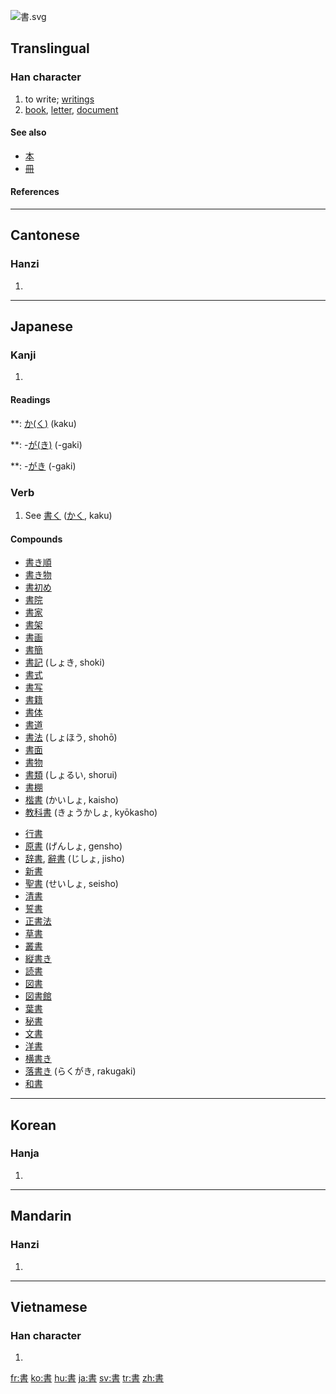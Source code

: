 [[Image:書.svg|right]]
{{see|书}}
==Translingual==

===Han character===
{{Han char|rn=73|rad=曰|as=06|sn=10|four=5060<sub>1</sub>|canj=中土日 (LGA)}}

# to write; [[writing]]s
# [[book]], [[letter]], [[document]]

====See also====
*[[本]]
*[[冊]]

====References====
{{Han ref|kx=0502.120|dkj=14294|dj=0874.180|hdz=21509.090|uh=66F8|ud=26360|bh=AED1|bd=44753}}

----

==Cantonese==

===Hanzi===
{{yue-hanzi|jyut=|y=syu1}}

# {{defn|Cantonese}}

----

==Japanese==

===Kanji===
{{ja-kanji|grade=2|rs=曰06}}

# {{defn|Japanese}}

====Readings====
{{ja-readings|on=[[しょ]] (sho)|kun=}}
**: [[かく|か(く)]] (kaku)
**: -[[がき|が(き)]] (-gaki)
**: -[[がき]] (-gaki)

===Verb===
{{infl|ja|verb|sc=Jpan}}{{ja-attention|needs inflection template}}

# See [[書く]] ([[かく]], kaku)

====Compounds====
{{top2}}
*[[書き順]]
*[[書き物]]
*[[書初め]]
*[[書院]]
*[[書家]]
*[[書架]]
*[[書画]]
*[[書簡]]
*[[書記]] (しょき, shoki)
*[[書式]]
*[[書写]]
*[[書籍]]
*[[書体]]
*[[書道]]
*[[書法]] (しょほう, shohō)
*[[書面]]
*[[書物]]
*[[書類]] (しょるい, shorui)
*[[書棚]]
*[[楷書]] (かいしょ, kaisho)
*[[教科書]] (きょうかしょ, kyōkasho)
{{mid2}}
*[[行書]]
*[[原書]] (げんしょ, gensho)
*[[辞書]], [[辭書]] (じしょ, jisho)
*[[新書]]
*[[聖書]] (せいしょ, seisho)
*[[清書]]
*[[誓書]]
*[[正書法]]
*[[草書]]
*[[叢書]]
*[[縦書き]]
*[[読書]]
*[[図書]]
*[[図書館]]
*[[葉書]]
*[[秘書]]
*[[文書]]
*[[洋書]]
*[[横書き]]
*[[落書き]] (らくがき, rakugaki)
*[[和書]]
{{bottom2}}

----

==Korean==

===Hanja===
{{ko-hanja|hangeul=서|eumhun=|rv=seo|mr=sŏ|y=se}}

# {{defn|Korean}}

----

==Mandarin==

===Hanzi===
{{cmn-hanzi|sim=书|pin=[[shū]] ([[shu1]])|wg=shu<sup>1</sup>}}

# {{defn|Mandarin}}

----

==Vietnamese==

===Han character===
{{vi-hantu|[[thư]]}}

# {{defn|Vietnamese}}

[[fr:書]]
[[ko:書]]
[[hu:書]]
[[ja:書]]
[[sv:書]]
[[tr:書]]
[[zh:書]]